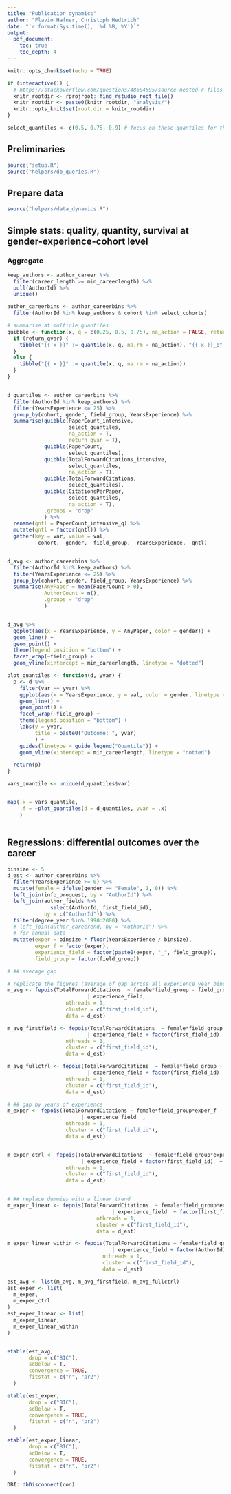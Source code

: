 ```yaml
---
title: "Publication dynamics"
author: "Flavio Hafner, Christoph Hedtrich"
date: "`r format(Sys.time(), '%d %B, %Y')`"
output: 
  pdf_document:
    toc: true 
    toc_depth: 4
---
```




```r
knitr::opts_chunk$set(echo = TRUE)

if (interactive()) {
  # https://stackoverflow.com/questions/48684595/source-nested-r-files-within-rmarkdown-document. For calling files from subdir. This needs to be done only when called from within RStudio!!
  knitr_rootdir <- rprojroot::find_rstudio_root_file()
  knitr_rootdir <- paste0(knitr_rootdir, "analysis/")
  knitr::opts_knit$set(root.dir = knitr_rootdir)
}

select_quantiles <- c(0.5, 0.75, 0.9) # focus on these quantiles for the publication dynamics 


```



## Preliminaries 

```r
source("setup.R")
source("helpers/db_queries.R")
```


## Prepare data

```r
source("helpers/data_dynamics.R") 
```


## Simple stats: quality, quantity, survival at gender-experience-cohort level

### Aggregate

```r

keep_authors <- author_career %>%
  filter(career_length >= min_careerlength) %>%
  pull(AuthorId) %>% 
  unique()

author_careerbins <- author_careerbins %>%
  filter(AuthorId %in% keep_authors & cohort %in% select_cohorts) 

# summarise at multiple quantiles
quibble <- function(x, q = c(0.25, 0.5, 0.75), na_action = FALSE, return_qvar = FALSE) {
  if (return_qvar) {
    tibble("{{ x }}" := quantile(x, q, na.rm = na_action), "{{ x }}_q" := q)
  }
  else {
    tibble("{{ x }}" := quantile(x, q, na.rm = na_action))
  }
}


d_quantiles <- author_careerbins %>%
  filter(AuthorId %in% keep_authors) %>%
  filter(YearsExperience <= 25) %>%
  group_by(cohort, gender, field_group, YearsExperience) %>%
  summarise(quibble(PaperCount_intensive,
                    select_quantiles,
                    na_action = T,
                    return_qvar = T),
            quibble(PaperCount, 
                    select_quantiles),
            quibble(TotalForwardCitations_intensive, 
                    select_quantiles,
                    na_action = T),
            quibble(TotalForwardCitations, 
                    select_quantiles),
            quibble(CitationsPerPaper, 
                    select_quantiles,
                    na_action = T),
            .groups = "drop"
            ) %>%
  rename(qntl = PaperCount_intensive_q) %>%
  mutate(qntl = factor(qntl)) %>%
  gather(key = var, value = val,
         -cohort, -gender, -field_group, -YearsExperience, -qntl)


d_avg <- author_careerbins %>%
  filter(AuthorId %in% keep_authors) %>%
  filter(YearsExperience <= 25) %>%
  group_by(cohort, gender, field_group, YearsExperience) %>%
  summarise(AnyPaper = mean(PaperCount > 0),
            AuthorCount = n(),
            .groups = "drop"
            ) 



```




```r

d_avg %>%
  ggplot(aes(x = YearsExperience, y = AnyPaper, color = gender)) +
  geom_line() + 
  geom_point() + 
  theme(legend.position = "bottom") +
  facet_wrap(~field_group) +
  geom_vline(xintercept = min_careerlength, linetype = "dotted") 

```



```r

plot_quantiles <- function(d, yvar) {
  p <- d %>%
    filter(var == yvar) %>%
    ggplot(aes(x = YearsExperience, y = val, color = gender, linetype = qntl)) +
    geom_line() +
    geom_point() +
    facet_wrap(~field_group) +
    theme(legend.position = "bottom") +
    labs(y = yvar, 
         title = paste0("Outcome: ", yvar)
         ) +
    guides(linetype = guide_legend("Quantile")) +
    geom_vline(xintercept = min_careerlength, linetype = "dotted")

  return(p)
}

vars_quantile <- unique(d_quantiles$var)


map(.x = vars_quantile,
    .f = ~plot_quantiles(d = d_quantiles, yvar = .x)
    )



```



## Regressions: differential outcomes over the career 

```r

binsize <- 5
d_est <- author_careerbins %>%
  filter(YearsExperience >= 0) %>%
  mutate(female = ifelse(gender == "Female", 1, 0)) %>%
  left_join(info_proquest, by = "AuthorId") %>%
  left_join(author_fields %>%
              select(AuthorId, first_field_id),
            by = c("AuthorId")) %>%
  filter(degree_year %in% 1990:2000) %>%
  # left_join(author_careerend, by = "AuthorId") %>%
  # for annual data
  mutate(exper = binsize * floor(YearsExperience / binsize),
         exper_f = factor(exper),
         experience_field = factor(paste0(exper, "_", field_group)),
         field_group = factor(field_group))

# ## average gap 

# replicate the figures (average of gap across all experience year bins)
m_avg <- fepois(TotalForwardCitations  ~ female*field_group - field_group
                          | experience_field,
                   nthreads = 1,
                   cluster = c("first_field_id"),
                   data = d_est)

m_avg_firstfield <- fepois(TotalForwardCitations  ~ female*field_group - field_group
                          | experience_field + factor(first_field_id)  ,
                   nthreads = 1,
                   cluster = c("first_field_id"),
                   data = d_est)

m_avg_fullctrl <- fepois(TotalForwardCitations  ~ female*field_group - field_group
                          | experience_field + factor(first_field_id)  + factor(university_id) + factor(degree_year) ,
                   nthreads = 1,
                   cluster = c("first_field_id"),
                   data = d_est)

# ## gap by years of experience 
m_exper <- fepois(TotalForwardCitations ~ female*field_group*exper_f - field_group
                        | experience_field  ,
                   nthreads = 1,
                   cluster = c("first_field_id"),
                   data = d_est)


m_exper_ctrl <- fepois(TotalForwardCitations  ~ female*field_group*exper_f - field_group
                        | experience_field + factor(first_field_id)  + factor(university_id) + factor(degree_year)  ,
                   nthreads = 1,
                   cluster = c("first_field_id"),
                   data = d_est)


# ## replace dummies with a linear trend 
m_exper_linear <- fepois(TotalForwardCitations  ~ female*field_group*exper - field_group
                                  | experience_field  + factor(first_field_id)  + factor(university_id) + factor(degree_year) ,
                             nthreads = 1,
                             cluster = c("first_field_id"),
                             data = d_est)

m_exper_linear_within <- fepois(TotalForwardCitations ~ female*field_group*exper - field_group
                                  | experience_field + factor(AuthorId) ,
                               nthreads = 1,
                               cluster = c("first_field_id"),
                               data = d_est)

```


```r

est_avg <- list(m_avg, m_avg_firstfield, m_avg_fullctrl)
est_exper <- list(
  m_exper,
  m_exper_ctrl
)
est_exper_linear <- list(
  m_exper_linear,
  m_exper_linear_within
)


etable(est_avg,
       drop = c("BIC"),
       sdBelow = T,
       convergence = TRUE,
       fitstat = c("n", "pr2")
  )

etable(est_exper,
       drop = c("BIC"),
       sdBelow = T,
       convergence = TRUE,
       fitstat = c("n", "pr2")
  )

etable(est_exper_linear,
       drop = c("BIC"),
       sdBelow = T,
       convergence = TRUE,
       fitstat = c("n", "pr2")
  )


```



```r
DBI::dbDisconnect(con)
```